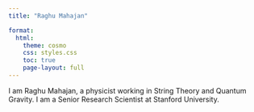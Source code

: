 ```yaml
---
title: "Raghu Mahajan"

format:
  html:
    theme: cosmo
    css: styles.css
    toc: true
    page-layout: full
---
```


I am Raghu Mahajan, a physicist working in String Theory and Quantum Gravity. I am a Senior Research Scientist at Stanford University.
